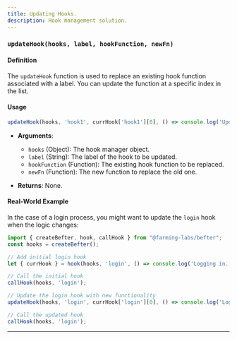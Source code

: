 ```yaml
---
title: Updating Hooks.
description: Hook management solution.
---
```


### `updateHook(hooks, label, hookFunction, newFn)`

#### Definition

The `updateHook` function is used to replace an existing hook function associated with a label. You can update the function at a specific index in the list.

#### Usage

```javascript
updateHook(hooks, 'hook1', currHook['hook1'][0], () => console.log('Updated hook'));
```

- **Arguments**:
  - `hooks` (Object): The hook manager object.
  - `label` (String): The label of the hook to be updated.
  - `hookFunction` (Function): The existing hook function to be replaced.
  - `newFn` (Function): The new function to replace the old one.

- **Returns**: None.

#### Real-World Example

In the case of a login process, you might want to update the `login` hook when the logic changes:

```javascript
import { createBefter, hook, callHook } from "@farming-labs/befter";
const hooks = createBefter();

// Add initial login hook
let { currHook } = hook(hooks, 'login', () => console.log('Logging in...'));

// Call the initial hook
callHook(hooks, 'login');

// Update the login hook with new functionality
updateHook(hooks, 'login', currHook['login'][0], () => console.log('Logging in with new logic...'));

// Call the updated hook
callHook(hooks, 'login');
```

---
